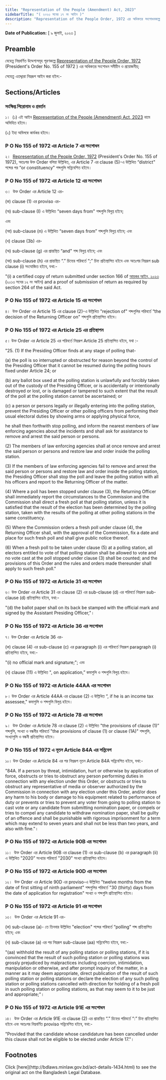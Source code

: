 ```yaml
---
title: "Representation of the People (Amendment) Act, 2023"
sidebarTitle: "( ২০২৩ সনের ১৭ নং আইন )"
description: "Representation of the People Order, 1972 এর অধিকতর সংশোধনকল্পে প্রণীত আইন"
---
```


**Date of Publication:** [ ৯ জুলাই, ২০২৩ ]

## Preamble

যেহেতু নিম্নবর্ণিত উদ্দেশ্যসমূহ পূরণকল্পে [Representation of the People Order, 1972](/laws/volume-16/act-424 "Representation of the People Order, 1972 ") (President's Order No. 155 of 1972 ) এর অধিকতর সংশোধন সমীচীন ও প্রয়োজনীয়;

সেহেতু এতদ্দ্বারা নিম্নরূপ আইন করা হইল:-

## Sections/Articles

### সংক্ষিপ্ত শিরোনাম ও প্রবর্তন

১।  (১) এই আইন [Representation of the People (Amendment) Act, 2023](/laws/volume-53/act-1434 "Representation of the People (Amendment) Act, 2023") নামে অভিহিত হইবে।

(২) ইহা অবিলম্বে কার্যকর হইবে।

### P O No 155 of 1972 এর Article 7 এর সংশোধন

২।  [Representation of the People Order, 1972](/laws/volume-16/act-424 "Representation of the People Order, 1972 ") (President's Order No. 155 of 1972), অতঃপর উক্ত Order বলিয়া উল্লিখিত, এর Article 7 এর clause (5)-এ উল্লিখিত “district" শব্দের পর “or constituency" শব্দগুলি সন্নিবেশিত হইবে।

### P O No 155 of 1972 এর Article 12 এর সংশোধন

৩।  উক্ত Order এর Article 12 এর-

(ক) clause (1) এর proviso এর-

(অ) sub-clause (I) এ উল্লিখিত “seven days from" শব্দগুলি বিলুপ্ত হইবে;

এবং

(আ) sub-clause (n) এ উল্লিখিত “seven days from” শব্দগুলি বিলুপ্ত হইবে; এবং

(খ) clause (3b) এর-

(অ) sub-clause (g) এর প্রান্তস্থিত “and" শব্দ বিলুপ্ত হইবে; এবং

(আ) sub-clause (h) এর প্রান্তস্থিত “.” চিহ্নের পরিবর্তে “;” চিহ্ন প্রতিস্থাপিত হইবে এবং অতঃপর নিম্নরূপ sub clause (i) সংযোজিত হইবে, যথা:-

"(i) a certified copy of return submitted under section 166 of [আয়কর আইন, ২০২৩](/laws/volume-53/act-1429 "আয়কর আইন, ২০২৩") (২০১৩ সনের ১২ নং আইন) and a proof of submission of return as required by section 264 of the said Act.

### P O No 155 of 1972 এর Article 15 এর সংশোধন

৪।  উক্ত Order এর Article 15 এর clause (2)-এ উল্লিখিত "rejection of" শব্দগুলির পরিবর্তে “the decision of the Returning Officer on" শব্দগুলি প্রতিস্থাপিত হইবে।

### P O No 155 of 1972 এর Article 25 এর প্রতিস্থাপন

৫। উক্ত Order এর Article 25 এর পরিবর্তে নিম্নরূপ Article 25 প্রতিস্থাপিত হইবে, যথা :-

"25. (1) If the Presiding Officer finds at any stage of polling that-

(a) the poll is so interrupted or obstructed for reason beyond the control of the Presiding Officer that it cannot be resumed during the polling hours fixed under Article 24; or

(b) any ballot box used at the polling station is unlawfully and forcibly taken out of the custody of the Presiding Officer, or is accidentally or intentionally destroyed or lost, or is damaged or tampered to such extent that the result of the poll at the polling station cannot be ascertained; or

(c) a person or persons legally or illegally entering into the polling station, prevent the Presiding Officer or other polling officers from performing their usual electoral duties by showing arms or applying physical force,

he shall then forthwith stop polling, and inform the nearest members of law enforcing agencies about the incidents and shall ask for assistance to remove and arrest the said person or persons.

(2) The members of law enforcing agencies shall at once remove and arrest the said person or persons and restore law and order inside the polling station.

(3) If the members of law enforcing agencies fail to remove and arrest the said person or persons and restore law and order inside the polling station, the Presiding Officer shall stop the poll and leave the polling station with all his officers and report to the Returning Officer of the matter.

(4) Where a poll has been stopped under clause (3), the Returning Officer shall immediately report the circumstances to the Commission and the Commission shall direct a fresh poll at that polling station, unless it is satisfied that the result of the election has been determined by the polling station, taken with the results of the polling at other polling stations in the same constituency.

(5) Where the Commission orders a fresh poll under clause (4), the Returning Officer shall, with the approval of the Commission, fix a date and place for such fresh poll and shall give public notice thereof.

(6) When a fresh poll to be taken under clause (5) at a polling station, all electors entitled to vote of that polling station shall be allowed to vote and no vote cast at the poll stopped under clause (3) shall be counted; and the provisions of this Order and the rules and orders made thereunder shall apply to such fresh poll."

### P O No 155 of 1972 এর Article 31 এর সংশোধন

৬। উক্ত Order এর Article 31 এর clause (2) এর sub-clause (d) এর পরিবর্তে নিম্নরূপ sub-clause (d) প্রতিস্থাপিত হইবে, যথা:-

"(d) the ballot paper shall on its back be stamped with the official mark and signed by the Assistant Presiding Officer,"।

### P O No 155 of 1972 এর Article 36 এর সংশোধন

৭। উক্ত Order এর Article 36 এর-

(ক) clause (4) এর sub-clause (c) এর paragraph (i) এর পরিবর্তে নিম্নরূপ paragraph (i) প্রতিস্থাপিত হইবে, যথা:-

"(i) no official mark and signature;"; এবং

(খ) clause (11) এ উল্লিখিত ", on application,” কমাগুলি ও শব্দগুলি বিলুপ্ত হইবে।

### P O No 155 of 1972 এর Article 44AA এর সংশোধন

৮। উক্ত Order এর Article 44AA এর clause (2) এ উল্লিখিত “, if he is an income tax assessee," কমাগুলি ও শব্দগুলি বিলুপ্ত হইবে।

### P O No 155 of 1972 এর Article 78 এর সংশোধন

৯।  উক্ত Order এর Article 78 এর clause (2) এ উল্লিখিত "the provisions of clause (1)” শব্দগুলি, সংখ্যা ও বন্ধনীর পরিবর্তে "the provisions of clause (1) or clause (1A)" শব্দগুলি, সংখ্যাগুলি ও বন্ধনী প্রতিস্থাপিত হইবে।

### P O No 155 of 1972 এ নূতন Article 84A এর সন্নিবেশ

১০। উক্ত Order এর Article 84 এর পর নিম্নরূপ নূতন Article 84A সন্নিবেশিত হইবে, যথা:-

"84A. If a person by threat, intimidation, hurt or otherwise by application of force, obstructs or tries to obstruct any person performing duties in connection with any election under this Order, or obstructs or tries to obstruct any representative of media or observer authorized by the Commission in connection with any election under this Order, and/or does any harm to his body or damage to his equipment related to performance of duty or prevents or tries to prevent any voter from going to polling station to cast vote or any candidate from submitting nomination paper, or compels or tries to compel any candidate to withdraw nomination paper, shall be guilty of an offence and shall be punishable with rigorous imprisonment for a term which may extend to seven years and shall not be less than two years, and also with fine."।

### P O No 155 of 1972 এর Article 90B এর সংশোধন

১১।  উক্ত Order এর Article 90B এর clause (1) এর sub-clause (b) এর paragraph (ii) এ উল্লিখিত "2020” সংখ্যার পরিবর্তে "2030" সংখ্যা প্রতিস্থাপিত হইবে।

### P O No 155 of 1972 এর Article 90D এর সংশোধন

১২।  উক্ত Order এর Article 90D এর proviso-এ উল্লিখিত "twelve months from the date of first sitting of ninth parliament" শব্দগুলির পরিবর্তে "30 (thirty) days from the date of application for registration" সংখ্যা ও শব্দগুলি প্রতিস্থাপিত হইবে।

### P O No 155 of 1972 এর Article 91 এর সংশোধন

১৩।  উক্ত Order এর Article 91 এর-

(ক) sub-clause (a)- তে তিনবার উল্লিখিত "election" শব্দের পরিবর্তে “polling” শব্দ প্রতিস্থাপিত হইবে; এবং

(খ) sub-clause (a) এর পর নিম্নরূপ sub-clause (aa) সন্নিবেশিত হইবে, যথা:-

"(aa) withhold the result of any polling station or polling stations, if it is convinced that the result of such polling station or polling stations was grossly prejudiced by malpractices including coercion, intimidation, manipulation or otherwise, and after prompt inquiry of the matter, in a manner as it may deem appropriate, direct publication of the result of such polling station or polling stations or declare the election of any such polling station or polling stations cancelled with direction for holding of a fresh poll in such polling station or polling stations, as that may seem to it to be just and appropriate;"।

### P O No 155 of 1972 এর Article 91E এর সংশোধন

১৪।  উক্ত Order এর Article 91E এর clause (2) এর প্রান্তস্থিত “.” চিহ্নের পরিবর্তে “:” চিহ্ন প্রতিস্থাপিত হইবে এবং অতঃপর নিম্নবর্ণিত proviso সন্নিবেশিত হইবে, যথা:-

"Provided that the candidate whose candidature has been cancelled under this clause shall not be eligible to be elected under Article 17."।

## Footnotes

<Note>
  Click [here](http://bdlaws.minlaw.gov.bd/act-details-1434.html) to see the original act on the Bangladesh Legal Database.
</Note>
